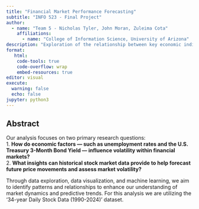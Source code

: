 ```yaml
---
title: "Financial Market Performance Forecasting"
subtitle: "INFO 523 - Final Project"
author: 
  - name: "Team 5 - Nicholas Tyler, John Moran, Zuleima Cota"
    affiliations:
      - name: "College of Information Science, University of Arizona"
description: "Exploration of the relationship between key economic indicators and financial market behavior."
format:
   html:
    code-tools: true
    code-overflow: wrap
    embed-resources: true
editor: visual
execute:
  warning: false
  echo: false
jupyter: python3
---
```


## Abstract
Our analysis focuses on two primary research questions:\
1. **How do economic factors — such as unemployment rates and the U.S. Treasury 3-Month Bond Yield — influence volatility within financial markets?**\
2. **What insights can historical stock market data provide to help forecast future price movements and assess market volatility?**\

Through data exploration, data visualization, and machine learning, we aim to identify patterns and relationships to enhance our understanding of market dynamics and predictive trends. For this analysis we are utilizing the '34-year Daily Stock Data (1990-2024)' dataset.

